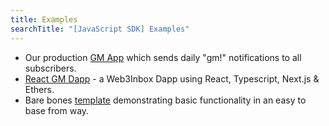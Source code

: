 ```yaml
---
title: Examples
searchTitle: "[JavaScript SDK] Examples"
---
```


- Our production [GM App](https://gm.walletconnect.com) which sends daily "gm!" notifications to all subscribers.
- [React GM Dapp](https://github.com/WalletConnect/gm-dapp) - a Web3Inbox Dapp using React, Typescript, Next.js & Ethers.
- Bare bones [template](https://github.com/WalletConnect/web3inbox-client/tree/main/apps/web) demonstrating basic functionality in an easy to base from way.
